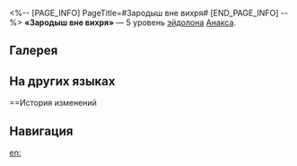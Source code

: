 <%-- [PAGE_INFO]
PageTitle=#Зародыш вне вихря#
[END_PAGE_INFO] --%>
{{Эйдолон Инфобокс
|Название         = Зародыш вне вихря
|Изображение      = Эйдолон Зародыш вне вихря.png
|Персонаж         = Анакса
|Уровень          = 5
|Длительность     = 
|Описание         = Уровень навыка повышается на 2, максимальный уровень - 15. Уровень таланта повышается на 2, максимальный уровень - 15.
|Свойство1        = 
|Масштабирование1 = 
}}
'''«Зародыш вне вихря»''' — 5 уровень [[эйдолон]]а [[Анакса]].

==Галерея==
{{Галерея|position=left|captionalign=center
|Персонаж Анакса Эйдолон 5.png|Осколок Эйдолона
}}

==На других языках==
{{На других языках
|en   = Embryo, Set Beyond Vortex
|zhs  = 离心漩涡外的胚种
|zht  = 離心漩渦外的胚種
|ja   = {{Rubi|渦状腕外|かじょうわんがい}}の{{Rubi|胚種|はいしゅ}}
|ko   = 소용돌이의 원심을 벗어난 씨앗
|es   = Simiente fuera del vórtice
|fr   = Embryon au-delà du vortex centrifuge
|ru   = Зародыш вне вихря
|th   = Embryo, Set Beyond Vortex
|vi   = Hạt Giống, Bên Ngoài Vòng Xoáy Ly Tâm
|de   = Embryo jenseits des Wirbels
|id   = Embryo, Set Beyond Vortex
|pt   = Embrião Definido Além do Vórtex
}}

==История изменений
{{История изменений|3.5}}

==Навигация==
{{Навык Навбокс|Анакса}}

[[en:]]